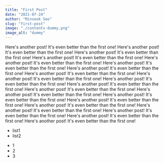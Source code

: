 ```yaml
---
title: "First Post"
date: "2021-07-24"
author: "Minseok Seo"
slug: "first-post"
image: "./contents-dummy.png"
image_alt: "dummy"
---
```


Here's another post! It's even better than the first one!
Here's another post! It's even better than the first one!
Here's another post! It's even better than the first one!
Here's another post! It's even better than the first one!
Here's another post! It's even better than the first one!
Here's another post! It's even better than the first one!
Here's another post! It's even better than the first one!
Here's another post! It's even better than the first one!
Here's another post! It's even better than the first one!
Here's another post! It's even better than the first one!
Here's another post! It's even better than the first one!
Here's another post! It's even better than the first one!
Here's another post! It's even better than the first one!
Here's another post! It's even better than the first one!
Here's another post! It's even better than the first one!
Here's another post! It's even better than the first one!
Here's another post! It's even better than the first one!
Here's another post! It's even better than the first one!
Here's another post! It's even better than the first one!
Here's another post! It's even better than the first one!

- list1
- list2

* 1
* 2
* 3
